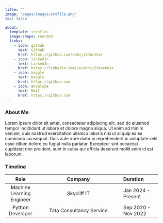 ```yaml
---
title: ""
image: "pages/images/profile.png"
toc: false

about:
  template: trestles
  image-shape: rounded
  links:
    - icon: github
      text: Github
      href: https://github.com/abhijitdarekar
    - icon: linkedin
      text: LinkedIn
      href: https://linkedin.com/in/abhijitdarekar
    - icon: kaggle
      text: Kaggle
      href: https://github.com
    - icon: envelope
      text: Mail
      href: https://github.com
---
```

### About Me 

Lorem ipsum dolor sit amet, consectetur adipiscing elit, sed do eiusmod tempor incididunt ut labore et dolore magna aliqua. Ut enim ad minim veniam, quis nostrud exercitation ullamco laboris nisi ut aliquip ex ea commodo consequat. Duis aute irure dolor in reprehenderit in voluptate velit esse cillum dolore eu fugiat nulla pariatur. Excepteur sint occaecat cupidatat non proident, sunt in culpa qui officia deserunt mollit anim id est laborum.

### Timeline
| Role    | Company    | Duration |
|:-------:|:-----------------------:|:----------|
| Machine Learning Engineer   | Skycliff IT | Jan 2024 - Present |
| Python Developer     | Tata Consultancy Service | Sep 2020 - Nov 2022 |

